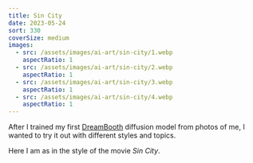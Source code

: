 ```yaml
---
title: Sin City
date: 2023-05-24
sort: 330
coverSize: medium
images:
  - src: /assets/images/ai-art/sin-city/1.webp
    aspectRatio: 1
  - src: /assets/images/ai-art/sin-city/2.webp
    aspectRatio: 1
  - src: /assets/images/ai-art/sin-city/3.webp
    aspectRatio: 1
  - src: /assets/images/ai-art/sin-city/4.webp
    aspectRatio: 1
---
```


After I trained my first [DreamBooth](https://dreambooth.github.io/) diffusion model from photos of me, I wanted to try it out with different styles and topics.

Here I am as in the style of the movie <cite>Sin City</cite>.
